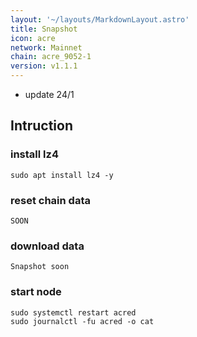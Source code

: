 ```yaml
---
layout: '~/layouts/MarkdownLayout.astro'
title: Snapshot
icon: acre
network: Mainnet
chain: acre_9052-1
version: v1.1.1
---
```

- update 24/1

## Intruction

### install lz4
```
sudo apt install lz4 -y
```

### reset chain data
```
SOON
```

### download data

```
Snapshot soon
```

### start node

```
sudo systemctl restart acred
sudo journalctl -fu acred -o cat
```